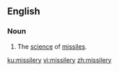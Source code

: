 ==English==
===Noun===
{{en-noun|-}}

#The [[science]] of [[missile]]s.

[[ku:missilery]]
[[vi:missilery]]
[[zh:missilery]]